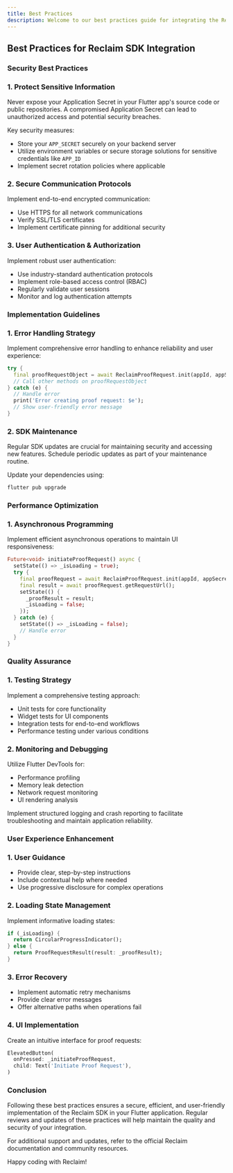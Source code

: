 ```yaml
---
title: Best Practices
description: Welcome to our best practices guide for integrating the Reclaim SDK into your Flutter application! Following these recommendations will help you implement Reclaim Protocol efficiently and securely.
---
```


## Best Practices for Reclaim SDK Integration

### Security Best Practices

### 1. Protect Sensitive Information

<Callout type="warning">
  Never expose your Application Secret in your Flutter app's source code or public repositories. A compromised Application Secret can lead to unauthorized access and potential security breaches.
</Callout>

Key security measures:
- Store your `APP_SECRET` securely on your backend server
- Utilize environment variables or secure storage solutions for sensitive credentials like `APP_ID`
- Implement secret rotation policies where applicable

### 2. Secure Communication Protocols

Implement end-to-end encrypted communication:
- Use HTTPS for all network communications
- Verify SSL/TLS certificates
- Implement certificate pinning for additional security

### 3. User Authentication & Authorization

Implement robust user authentication:
- Use industry-standard authentication protocols
- Implement role-based access control (RBAC)
- Regularly validate user sessions
- Monitor and log authentication attempts

### Implementation Guidelines

### 1. Error Handling Strategy

Implement comprehensive error handling to enhance reliability and user experience:

```dart
try {
  final proofRequestObject = await ReclaimProofRequest.init(appId, appSecret, providerId);
  // Call other methods on proofRequestObject
} catch (e) {
  // Handle error
  print('Error creating proof request: $e');
  // Show user-friendly error message
}
```

### 2. SDK Maintenance

<Callout type="info">
  Regular SDK updates are crucial for maintaining security and accessing new features. Schedule periodic updates as part of your maintenance routine.
</Callout>

Update your dependencies using:

```bash
flutter pub upgrade
```

### Performance Optimization

### 1. Asynchronous Programming

Implement efficient asynchronous operations to maintain UI responsiveness:

```dart
Future<void> initiateProofRequest() async {
  setState(() => _isLoading = true);
  try {
    final proofRequest = await ReclaimProofRequest.init(appId, appSecret, providerId);
    final result = await proofRequest.getRequestUrl();
    setState(() {
      _proofResult = result;
      _isLoading = false;
    });
  } catch (e) {
    setState(() => _isLoading = false);
    // Handle error
  }
}
```

### Quality Assurance

### 1. Testing Strategy
Implement a comprehensive testing approach:
- Unit tests for core functionality
- Widget tests for UI components
- Integration tests for end-to-end workflows
- Performance testing under various conditions

### 2. Monitoring and Debugging

Utilize Flutter DevTools for:
- Performance profiling
- Memory leak detection
- Network request monitoring
- UI rendering analysis

<Callout type="info">
  Implement structured logging and crash reporting to facilitate troubleshooting and maintain application reliability.
</Callout>

### User Experience Enhancement

### 1. User Guidance
- Provide clear, step-by-step instructions
- Include contextual help where needed
- Use progressive disclosure for complex operations

### 2. Loading State Management

Implement informative loading states:

```dart
if (_isLoading) {
  return CircularProgressIndicator();
} else {
  return ProofRequestResult(result: _proofResult);
}
```

### 3. Error Recovery
- Implement automatic retry mechanisms
- Provide clear error messages
- Offer alternative paths when operations fail

### 4. UI Implementation

Create an intuitive interface for proof requests:

```dart
ElevatedButton(
  onPressed: _initiateProofRequest,
  child: Text('Initiate Proof Request'),
)
```

### Conclusion

Following these best practices ensures a secure, efficient, and user-friendly implementation of the Reclaim SDK in your Flutter application. Regular reviews and updates of these practices will help maintain the quality and security of your integration.

For additional support and updates, refer to the official Reclaim documentation and community resources.

Happy coding with Reclaim!
